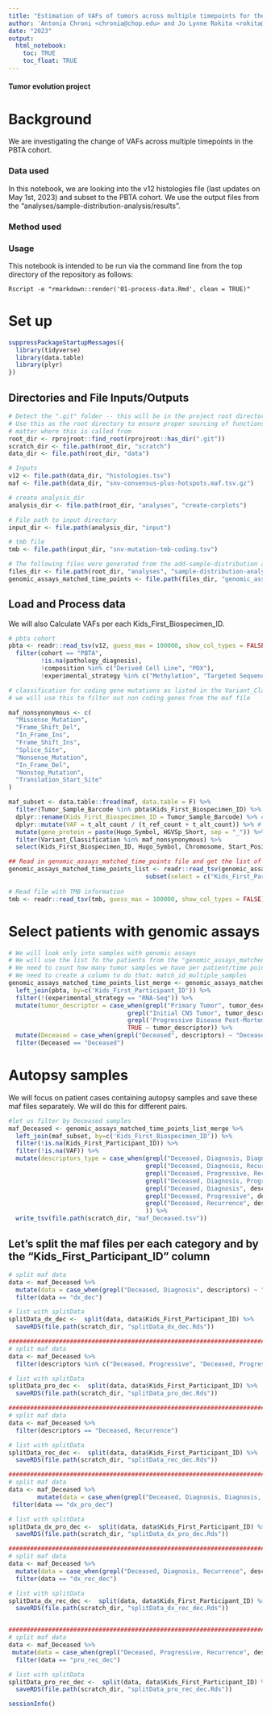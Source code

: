 ```yaml
---
title: "Estimation of VAFs of tumors across multiple timepoints for the PBTA Cohort"
author: 'Antonia Chroni <chronia@chop.edu> and Jo Lynne Rokita <rokita@chop.edu> for D3B'
date: "2023"
output:
  html_notebook:
    toc: TRUE
    toc_float: TRUE
---
```



#### Tumor evolution project 

# Background
We are investigating the change of VAFs across multiple timepoints in the PBTA cohort.

### Data used 
In this notebook, we are looking into the v12 histologies file (last updates on May 1st, 2023) and subset to the PBTA cohort.
We use the output files from the "analyses/sample-distribution-analysis/results".

### Method used 


### Usage

This notebook is intended to be run via the command line from the top directory of the repository as follows:

```
Rscript -e "rmarkdown::render('01-process-data.Rmd', clean = TRUE)"
```

# Set up

```r
suppressPackageStartupMessages({
  library(tidyverse)
  library(data.table)
  library(plyr)
})
```

## Directories and File Inputs/Outputs

```r
# Detect the ".git" folder -- this will be in the project root directory.
# Use this as the root directory to ensure proper sourcing of functions no
# matter where this is called from
root_dir <- rprojroot::find_root(rprojroot::has_dir(".git"))
scratch_dir <- file.path(root_dir, "scratch")
data_dir <- file.path(root_dir, "data")

# Inputs
v12 <- file.path(data_dir, "histologies.tsv")
maf <- file.path(data_dir, "snv-consensus-plus-hotspots.maf.tsv.gz")

# create analysis_dir
analysis_dir <- file.path(root_dir, "analyses", "create-corplots")

# File path to input directory
input_dir <- file.path(analysis_dir, "input")

# tmb file
tmb <- file.path(input_dir, "snv-mutation-tmb-coding.tsv")

# The following files were generated from the add-sample-distribution analysis
files_dir <- file.path(root_dir, "analyses", "sample-distribution-analysis", "results")
genomic_assays_matched_time_points <- file.path(files_dir, "genomic_assays_matched_time_points.tsv")
```

## Load and Process data
We will also Calculate VAFs per each Kids_First_Biospecimen_ID.

```r
# pbta cohort
pbta <- readr::read_tsv(v12, guess_max = 100000, show_col_types = FALSE) %>%
  filter(cohort == "PBTA",
         !is.na(pathology_diagnosis),
         !composition %in% c("Derived Cell Line", "PDX"),
         !experimental_strategy %in% c("Methylation", "Targeted Sequencing")) 

# classification for coding gene mutations as listed in the Variant_Classification column in the maf file
# we will use this to filter out non coding genes from the maf file

maf_nonsynonymous <- c(
  "Missense_Mutation",
  "Frame_Shift_Del",
  "In_Frame_Ins",
  "Frame_Shift_Ins",
  "Splice_Site",
  "Nonsense_Mutation",
  "In_Frame_Del",
  "Nonstop_Mutation",
  "Translation_Start_Site"
)

maf_subset <- data.table::fread(maf, data.table = F) %>% 
  filter(Tumor_Sample_Barcode %in% pbta$Kids_First_Biospecimen_ID) %>%
  dplyr::rename(Kids_First_Biospecimen_ID = Tumor_Sample_Barcode) %>% # change the column name of the biospecimen column to match the column name from the histologies files
  dplyr::mutate(VAF = t_alt_count / (t_ref_count + t_alt_count)) %>% # calculate VAF 
  mutate(gene_protein = paste(Hugo_Symbol, HGVSp_Short, sep = "_")) %>%  # concatatenate gene and protein information
  filter(Variant_Classification %in% maf_nonsynonymous) %>%
  select(Kids_First_Biospecimen_ID, Hugo_Symbol, Chromosome, Start_Position, Variant_Classification, VAF, HGVSc, HGVSp, HGVSp_Short, gene_protein) 

## Read in genomic_assays_matched_time_points file and get the list of patients
genomic_assays_matched_time_points_list <- readr::read_tsv(genomic_assays_matched_time_points, guess_max = 100000, show_col_types = FALSE) %>%
                                      subset(select = c("Kids_First_Participant_ID", "descriptors"))
  
# Read file with TMB information
tmb <- readr::read_tsv(tmb, guess_max = 100000, show_col_types = FALSE)
```

# Select patients with genomic assays

```r
# We will look only into samples with genomic assays
# We will use the list fo the patients from the "genomic_assays_matched_time_points_list" and merge to the pbta table
# We need to count how many tumor samples we have per patient/time point, if any
# We need to create a column to do that: match_id_multiple_samples
genomic_assays_matched_time_points_list_merge <- genomic_assays_matched_time_points_list %>% 
  left_join(pbta, by=c('Kids_First_Participant_ID')) %>%
  filter(!(experimental_strategy == "RNA-Seq")) %>%
  mutate(tumor_descriptor = case_when(grepl("Primary Tumor", tumor_descriptor) ~ "Diagnosis",
                                 grepl("Initial CNS Tumor", tumor_descriptor) ~ "Diagnosis",
                                 grepl('Progressive Disease Post-Mortem', tumor_descriptor) ~ 'Deceased', 
                                 TRUE ~ tumor_descriptor)) %>%
  mutate(Deceased = case_when(grepl("Deceased", descriptors) ~ "Deceased")) %>%
  filter(Deceased == "Deceased") 
```

# Autopsy samples 
We will focus on patient cases containing autopsy samples and save these maf files separately.
We will do this for different pairs.


```r
#let us filter by Deceased samples
maf_Deceased <- genomic_assays_matched_time_points_list_merge %>% 
  left_join(maf_subset, by=c('Kids_First_Biospecimen_ID')) %>%
  filter(!is.na(Kids_First_Participant_ID)) %>%
  filter(!is.na(VAF)) %>%
  mutate(descriptors_type = case_when(grepl("Deceased, Diagnosis, Diagnosis, Progressive, Progressive", descriptors) ~ "dx_pro_dec",
                                      grepl("Deceased, Diagnosis, Recurrence", descriptors) ~ "dx_rec_dec",
                                      grepl("Deceased, Progressive, Recurrence", descriptors) | grepl("Deceased, Progressive, Progressive, Recurrence", descriptors) | grepl("Deceased, Progressive, Recurrence, Recurrence", descriptors) ~ "pro_rec_dec",
                                      grepl("Deceased, Diagnosis, Progressive, Recurrence", descriptors) ~ "dx_pro_rec_dec",
                                      grepl("Deceased, Diagnosis", descriptors) | grepl("Deceased, Diagnosis, Diagnosis", descriptors) | grepl("Deceased, Diagnosis, Diagnosis, Diagnosis, Diagnosis", descriptors) ~ "Diagnosis", 
                                      grepl("Deceased, Progressive", descriptors) | grepl("Deceased, Progressive, Progressive", descriptors) ~ "Progressive",
                                      grepl("Deceased, Recurrence", descriptors) ~ "Recurrence"
                                      )) %>%
  write_tsv(file.path(scratch_dir, "maf_Deceased.tsv"))
```

## Let's split the maf files per each category and by the "Kids_First_Participant_ID" column

```r
# split maf data
data <- maf_Deceased %>% 
  mutate(data = case_when(grepl("Deceased, Diagnosis", descriptors) ~ "dx_dec")) %>%
  filter(data == "dx_dec")

# list with splitData
splitData_dx_dec <-  split(data, data$Kids_First_Participant_ID) %>%
  saveRDS(file.path(scratch_dir, "splitData_dx_dec.Rds"))

##########################################################################################
# split maf data
data <- maf_Deceased %>% 
  filter(descriptors %in% c("Deceased, Progressive", "Deceased, Progressive, Progressive"))

# list with splitData
splitData_pro_dec <-  split(data, data$Kids_First_Participant_ID) %>%
  saveRDS(file.path(scratch_dir, "splitData_pro_dec.Rds"))

##########################################################################################
# split maf data
data <- maf_Deceased %>% 
  filter(descriptors == "Deceased, Recurrence")

# list with splitData
splitData_rec_dec <-  split(data, data$Kids_First_Participant_ID) %>%
  saveRDS(file.path(scratch_dir, "splitData_rec_dec.Rds"))

##########################################################################################  
# split maf data
data <- maf_Deceased %>% 
        mutate(data = case_when(grepl("Deceased, Diagnosis, Diagnosis, Progressive, Progressive", descriptors) ~ "dx_pro_dec")) %>%
 filter(data == "dx_pro_dec")

# list with splitData
splitData_dx_pro_dec <-  split(data, data$Kids_First_Participant_ID) %>%
  saveRDS(file.path(scratch_dir, "splitData_dx_pro_dec.Rds"))

##########################################################################################
# split maf data
data <- maf_Deceased %>% 
  mutate(data = case_when(grepl("Deceased, Diagnosis, Recurrence", descriptors) ~ "dx_rec_dec")) %>%
  filter(data == "dx_rec_dec")

# list with splitData
splitData_dx_rec_dec <-  split(data, data$Kids_First_Participant_ID) %>%
  saveRDS(file.path(scratch_dir, "splitData_dx_rec_dec.Rds"))


##########################################################################################
# split maf data
data <- maf_Deceased %>% 
 mutate(data = case_when(grepl("Deceased, Progressive, Recurrence", descriptors) ~ "pro_rec_dec")) %>%
  filter(data == "pro_rec_dec")

# list with splitData
splitData_pro_rec_dec <-  split(data, data$Kids_First_Participant_ID) %>%
  saveRDS(file.path(scratch_dir, "splitData_pro_rec_dec.Rds"))
```


```r
sessionInfo()
```
  